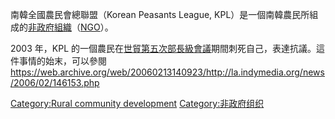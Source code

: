 南韓全國農民會總聯盟（Korean Peasants League, KPL）是一個南韓農民所組成的[[非政府組織|非政府組織]]（[[NGO|NGO]]）。

2003 年，KPL 的一個農民在[[MC5|世貿第五次部長級會議]]期間刺死自己，表達抗議。這件事情的始末，可以參閱 https://web.archive.org/web/20060213140923/http://la.indymedia.org/news/2006/02/146153.php

{{Korea-stub}}

[[Category:Rural_community_development|Category:Rural community development]]
[[Category:非政府组织|Category:非政府组织]]